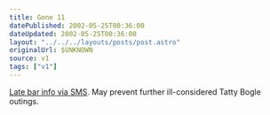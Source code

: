 ```yaml
---
title: Gone 11
datePublished: 2002-05-25T00:36:00
dateUpdated: 2002-05-25T00:36:00
layout: "../../../layouts/posts/post.astro"
originalUrl: $UNKNOWN
source: v1
tags: ["v1"]
---
```


[Late bar info via SMS][1]. May prevent further ill-considered Tatty Bogle outings.

[1]: http://www.liquid-life.com/gone11/instructions.htm "Liquid Life's late bar SMS information service, Gone 11"
